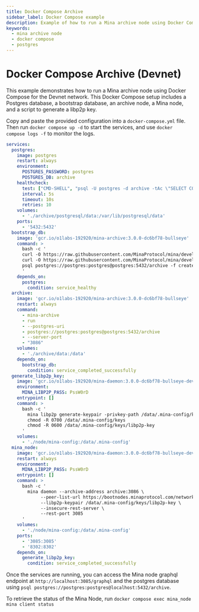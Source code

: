 ```yaml
---
title: Docker Compose Archive
sidebar_label: Docker Compose example
description: Example of how to run a Mina archive node using Docker Compose.
keywords:
  - mina archive node
  - docker compose
  - postgres
---
```


# Docker Compose Archive (Devnet)

This example demonstrates how to run a Mina archive node using Docker Compose for the Devnet network. This Docker Compose setup includes a Postgres database, a bootstrap database, an archive node, a Mina node, and a script to generate a libp2p key.

Copy and paste the provided configuration into a `docker-compose.yml` file. Then run `docker compose up -d` to start the services, and use `docker compose logs -f` to monitor the logs.

```yaml
services:
  postgres:
    image: postgres
    restart: always
    environment:
      POSTGRES_PASSWORD: postgres
      POSTGRES_DB: archive
    healthcheck:
      test: ["CMD-SHELL", "psql -U postgres -d archive -tAc \"SELECT COUNT(*) FROM pg_database WHERE datname='archive';\" | grep -q '^1$'"]
      interval: 5s
      timeout: 10s
      retries: 10
    volumes:
      - './archive/postgresql/data:/var/lib/postgresql/data'
    ports:
      - '5432:5432'
  bootstrap_db:
    image: 'gcr.io/o1labs-192920/mina-archive:3.0.0-dc6bf78-bullseye'
    command: >
      bash -c '
      curl -O https://raw.githubusercontent.com/MinaProtocol/mina/develop/src/app/archive/create_schema.sql;
      curl -O https://raw.githubusercontent.com/MinaProtocol/mina/develop/src/app/archive/zkapp_tables.sql;
      psql postgres://postgres:postgres@postgres:5432/archive -f create_schema.sql;
      '
    depends_on:
      postgres:
        condition: service_healthy
  archive:
    image: 'gcr.io/o1labs-192920/mina-archive:3.0.0-dc6bf78-bullseye'
    restart: always
    command:
      - mina-archive
      - run
      - --postgres-uri
      - postgres://postgres:postgres@postgres:5432/archive
      - --server-port
      - "3086"
    volumes:
      - './archive/data:/data'
    depends_on:
      bootstrap_db:
        condition: service_completed_successfully
  generate_libp2p_key:
    image: 'gcr.io/o1labs-192920/mina-daemon:3.0.0-dc6bf78-bullseye-devnet'
    environment:
      MINA_LIBP2P_PASS: PssW0rD
    entrypoint: []
    command: >
      bash -c '
        mina libp2p generate-keypair -privkey-path /data/.mina-config/keys/libp2p-key
        chmod -R 0700 /data/.mina-config/keys
        chmod -R 0600 /data/.mina-config/keys/libp2p-key
      '
    volumes:
      - './node/mina-config:/data/.mina-config'
  mina_node:
    image: 'gcr.io/o1labs-192920/mina-daemon:3.0.0-dc6bf78-bullseye-devnet'
    restart: always
    environment:
      MINA_LIBP2P_PASS: PssW0rD
    entrypoint: []
    command: >
      bash -c '
        mina daemon --archive-address archive:3086 \
             --peer-list-url https://bootnodes.minaprotocol.com/networks/devnet.txt \
             --libp2p-keypair /data/.mina-config/keys/libp2p-key \
             --insecure-rest-server \
             --rest-port 3085
      '
    volumes:
      - './node/mina-config:/data/.mina-config'
    ports:
      - '3085:3085'
      - '8302:8302'
    depends_on:
      generate_libp2p_key:
        condition: service_completed_successfully
```

Once the services are running, you can access the Mina node graphql endpoint at `http://localhost:3085/graphql` and the postgres database using  `psql postgres://postgres:postgres@localhost:5432/archive`.

To retrieve the status of the Mina Node, run `docker compose exec mina_node mina client status`

